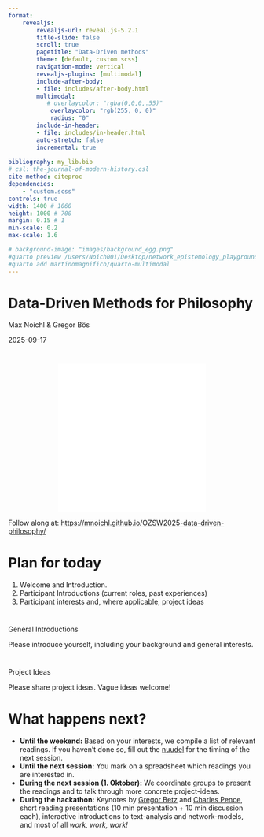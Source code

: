 ```yaml
---
format: 
    revealjs:
        revealjs-url: reveal.js-5.2.1
        title-slide: false
        scroll: true
        pagetitle: "Data-Driven methods"
        theme: [default, custom.scss]
        navigation-mode: vertical
        revealjs-plugins: [multimodal]
        include-after-body:
        - file: includes/after-body.html
        multimodal:
           # overlaycolor: "rgba(0,0,0,.55)"
            overlaycolor: "rgb(255, 0, 0)"
            radius: "0"             
        include-in-header:
        - file: includes/in-header.html
        auto-stretch: false
        incremental: true 
        
bibliography: my_lib.bib
# csl: the-journal-of-modern-history.csl
cite-method: citeproc
dependencies:
    - "custom.scss"
controls: true
width: 1400 # 1060
height: 1000 # 700
margin: 0.15 # 1
min-scale: 0.2
max-scale: 1.6

# background-image: "images/background_egg.png"
#quarto preview /Users/Noich001/Desktop/network_epistemology_playground/talk_BOCHUM/Data_and_ABMs.qmd
#quarto add martinomagnifico/quarto-multimodal
---
```

# {background-iframe="background_network.html" background-size="120%" background-position="left bottom" background-opacity="1."}
::: {.absolute top=-50 left=700 background="#000" .title-block}
<h1 class="title">Data-Driven Methods for Philosophy</h1>
<p class="author"> Max Noichl & Gregor Bös</p>
<p class="date">2025-09-17</p>
:::

# 

<iframe
  src="qrcode.html"
  width="300"
  height="300"
  style="border:0; display: block; margin: 0 auto;"
></iframe>

Follow along at: [https://mnoichl.github.io/OZSW2025-data-driven-philosophy/](https://mnoichl.github.io/OZSW2025-data-driven-philosophy/)

# Plan for today

1. ⁠Welcome and Introduction.
2. ⁠Participant Introductions (current roles, past experiences)
3. ⁠Participant interests and, where applicable, project ideas



# {background-iframe="https://gregorboes.com/" background-size="120%" background-position="left bottom" background-opacity="1."}


# {background-iframe="https://maxnoichl.eu/" background-size="120%" background-position="left bottom" background-opacity="1."}


# 

::: {.r-fit-text .highlight}
General Introductions
:::
::: {.r-fit-text }
Please introduce yourself, including your background and general interests.
:::

# 

::: {.r-fit-text .highlight}
Project Ideas
:::
::: {.r-fit-text }
Please share project ideas. Vague ideas welcome!
:::



# What happens next?

* **Until the weekend:** Based on your interests, we compile a list of relevant readings. If you haven't done so, fill out the [nuudel](https://nuudel.digitalcourage.de/9mizSGXFudN7cGCj) for the timing of the next session. 
* **Until the next session:** You mark on a spreadsheet which readings you are interested in. 
* **During the next session (1. Oktober):** We coordinate groups to present the readings and to talk through more concrete project-ideas. 
* **During the hackathon:** Keynotes by [Gregor Betz](https://www.gregorbetz.de/) and [Charles Pence](https://charlespence.net/en/), short reading presentations (10 min presentation + 10 min discussion each), interactive introductions to text-analysis and network-models, and most of all *work, work, work!* 
